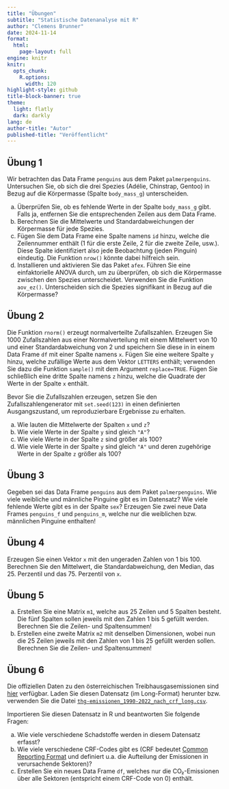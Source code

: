 ```yaml
---
title: "Übungen"
subtitle: "Statistische Datenanalyse mit R"
author: "Clemens Brunner"
date: 2024-11-14
format:
  html:
    page-layout: full
engine: knitr
knitr:
  opts_chunk: 
    R.options:
      width: 120
highlight-style: github
title-block-banner: true
theme:
  light: flatly
  dark: darkly
lang: de
author-title: "Autor"
published-title: "Veröffentlicht"
---
```


## Übung 1

Wir betrachten das Data Frame `penguins` aus dem Paket `palmerpenguins`. Untersuchen Sie, ob sich die drei Spezies (Adélie, Chinstrap, Gentoo) in Bezug auf die Körpermasse (Spalte `body_mass_g`) unterscheiden.

a. Überprüfen Sie, ob es fehlende Werte in der Spalte `body_mass_g` gibt. Falls ja, entfernen Sie die entsprechenden Zeilen aus dem Data Frame.
b. Berechnen Sie die Mittelwerte und Standardabweichungen der Körpermasse für jede Spezies.
c. Fügen Sie dem Data Frame eine Spalte namens `id` hinzu, welche die Zeilennummer enthält (1 für die erste Zeile, 2 für die zweite Zeile, usw.). Diese Spalte identifiziert also jede Beobachtung (jeden Pinguin) eindeutig. Die Funktion `nrow()` könnte dabei hilfreich sein.
d. Installieren und aktivieren Sie das Paket `afex`. Führen Sie eine einfaktorielle ANOVA durch, um zu überprüfen, ob sich die Körpermasse zwischen den Spezies unterscheidet. Verwenden Sie die Funktion `aov_ez()`. Unterscheiden sich die Spezies signifikant in Bezug auf die Körpermasse?


## Übung 2

Die Funktion `rnorm()` erzeugt normalverteilte Zufallszahlen. Erzeugen Sie 1000 Zufallszahlen aus einer Normalverteilung mit einem Mittelwert von 10 und einer Standardabweichung von 2 und speichern Sie diese in in einem Data Frame `df` mit einer Spalte namens `x`. Fügen Sie eine weitere Spalte `y` hinzu, welche zufällige Werte aus dem Vektor `LETTERS` enthält; verwenden Sie dazu die Funktion `sample()` mit dem Argument `replace=TRUE`. Fügen Sie schließlich eine dritte Spalte namens `z` hinzu, welche die Quadrate der Werte in der Spalte `x` enthält.

:::{.callout-tip}
Bevor Sie die Zufallszahlen erzeugen, setzen Sie den Zufallszahlengenerator mit `set.seed(123)` in einen definierten Ausgangszustand, um reproduzierbare Ergebnisse zu erhalten.
:::

a. Wie lauten die Mittelwerte der Spalten `x` und `z`?
b. Wie viele Werte in der Spalte `y` sind gleich `"A"`?
c. Wie viele Werte in der Spalte `z` sind größer als 100?
d. Wie viele Werte in der Spalte `y` sind gleich `"A"` und deren zugehörige Werte in der Spalte `z` größer als 100?


## Übung 3

Gegeben sei das Data Frame `penguins` aus dem Paket `palmerpenguins`. Wie viele weibliche und männliche Pinguine gibt es im Datensatz? Wie viele fehlende Werte gibt es in der Spalte `sex`? Erzeugen Sie zwei neue Data Frames `penguins_f` und `penguins_m`, welche nur die weiblichen bzw. männlichen Pinguine enthalten!


## Übung 4

Erzeugen Sie einen Vektor `x` mit den ungeraden Zahlen von 1 bis 100. Berechnen Sie den Mittelwert, die Standardabweichung, den Median, das 25. Perzentil und das 75. Perzentil von `x`.


## Übung 5

a. Erstellen Sie eine Matrix `m1`, welche aus 25 Zeilen und 5 Spalten besteht. Die fünf Spalten sollen jeweils mit den Zahlen 1 bis 5 gefüllt werden. Berechnen Sie die Zeilen- und Spaltensummen!
b. Erstellen eine zweite Matrix `m2` mit denselben Dimensionen, wobei nun die 25 Zeilen jeweils mit den Zahlen von 1 bis 25 gefüllt werden sollen. Berechnen Sie die Zeilen- und Spaltensummen!


## Übung 6

Die offiziellen Daten zu den österreichischen Treibhausgasemissionen sind [hier](https://www.data.gv.at/katalog/dataset/78bd7b69-c1a7-456b-8698-fac3b24f7aa5#resources) verfügbar. Laden Sie diesen Datensatz (im Long-Format) herunter bzw. verwenden Sie die Datei [`thg-emissionen_1990-2022_nach_crf_long.csv`](thg-emissionen_1990-2022_nach_crf_long.csv).

Importieren Sie diesen Datensatz in R und beantworten Sie folgende Fragen:

a. Wie viele verschiedene Schadstoffe werden in diesem Datensatz erfasst?
b. Wie viele verschiedene CRF-Codes gibt es (CRF bedeutet [Common Reporting Format](https://en.eustat.eus/documentos/elem_13127/definicion.html) und definiert u.a. die Aufteilung der Emissionen in verursachende Sektoren)?
c. Erstellen Sie ein neues Data Frame `df`, welches nur die CO₂-Emissionen über alle Sektoren (entspricht einem CRF-Code von 0) enthält.
